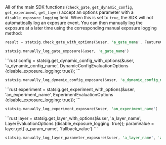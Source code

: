 All of the main SDK functions (`check_gate`, `get_dynamic_config`, `get_experiment`, `get_layer`) accept an options parameter with a `disable_exposure_logging` field. When this is set to `true`, the SDK will not automatically log an exposure event. You can then manually log the exposure at a later time using the corresponding manual exposure logging method:
<Tabs>
<Tab title="Feature Gates">
```rust
result = statsig.check_gate_with_options(&user, 'a_gate_name', FeatureGateEvaluationOptions {disable_exposure_logging: true});
```

```rust
statsig.manually_log_gate_exposure(&user, 'a_gate_name')
```
</Tab>

<Tab title="Dynamic Configs">
```rust
config = statsig.get_dynamic_config_with_options(&user, 'a_dynamic_config_name', DynamicConfigEvaluationOptions {disable_exposure_logging: true});
```

```rust
statsig.manually_log_dynamic_config_exposure(&user, 'a_dynamic_config_name')
```
</Tab>

<Tab title="Experiments">
```rust
experiment = statsig.get_experiment_with_options(&user, 'an_experiment_name', ExperimentEvaluationOptions {disable_exposure_logging: true});
```

```rust
statsig.manually_log_experiment_exposure(&user, 'an_experiment_name')
```
</Tab>

<Tab title="Layers">
```rust
layer = statsig.get_layer_with_options(&user, 'a_layer_name',  LayerEvaluationOptions {disable_exposure_logging: true});
paramValue = layer.get('a_param_name', 'fallback_value')
```

```rust
statsig.manually_log_layer_parameter_exposure(&user, 'a_layer_name', 'a_param_name')
```
</Tab>
</Tabs>
